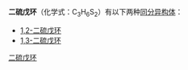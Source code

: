 '''二硫戊环'''（化学式：C<sub>3</sub>H<sub>6</sub>S<sub>2</sub>）有以下两种[[同分异构体|同分异构体]]：
*[[1,2-二硫戊环|1,2-二硫戊环]]
*[[1,3-二硫戊环|1,3-二硫戊环]]


{{环状化合物}}
{{化学消歧义}}

[[Category:二硫戊环|]]
